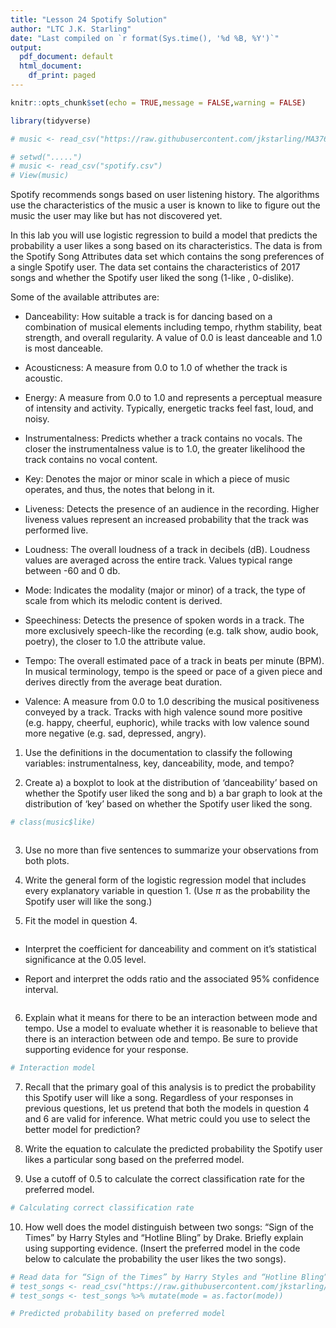 ```yaml
---
title: "Lesson 24 Spotify Solution"
author: "LTC J.K. Starling"
date: "Last compiled on `r format(Sys.time(), '%d %B, %Y')`"
output:
  pdf_document: default
  html_document:
    df_print: paged
---
```


```r
knitr::opts_chunk$set(echo = TRUE,message = FALSE,warning = FALSE)

library(tidyverse)

# music <- read_csv("https://raw.githubusercontent.com/jkstarling/MA376/main/Spotify.csv")

# setwd(".....")
# music <- read_csv("spotify.csv")
# View(music)
```


\textbf{Part I: Background}

\vspace{0.15cm}
 
Spotify recommends songs based on user listening history. The algorithms use the characteristics of the music a user is known to like to figure out the music the user may like but has not discovered yet.

In this lab you will use logistic regression to build a model that predicts the probability a user likes a song based on its characteristics. The data is from the Spotify Song Attributes data set which contains the song preferences of a single Spotify user. The data set contains the characteristics of 2017 songs and whether the Spotify user liked the song (1-like , 0-dislike). 

Some of the available attributes are:

- Danceability: How suitable a track is for dancing based on a combination of musical elements including tempo, rhythm stability, beat strength, and overall regularity. A value of 0.0 is least danceable and 1.0 is most danceable.

- Acousticness: A measure from 0.0 to 1.0 of whether the track is acoustic.

- Energy: A measure from 0.0 to 1.0 and represents a perceptual measure of intensity and activity. Typically, energetic tracks feel fast, loud, and noisy.

- Instrumentalness: Predicts whether a track contains no vocals. The closer the instrumentalness value is to 1.0, the greater likelihood the track contains no vocal content.

- Key: Denotes the major or minor scale in which a piece of music operates, and thus, the notes that belong in it.  

- Liveness: Detects the presence of an audience in the recording. Higher liveness values represent an increased probability that the track was performed live.

- Loudness: The overall loudness of a track in decibels (dB). Loudness values are averaged across the entire track. Values typical range between -60 and 0 db.

- Mode: Indicates the modality (major or minor) of a track, the type of scale from which its melodic content is derived. 

- Speechiness: Detects the presence of spoken words in a track. The more exclusively speech-like the recording (e.g. talk show, audio book, poetry), the closer to 1.0 the attribute value.

- Tempo: The overall estimated pace of a track in beats per minute (BPM). In musical terminology, tempo is the speed or pace of a given piece and derives directly from the average beat duration.

- Valence: A measure from 0.0 to 1.0 describing the musical positiveness conveyed by a track. Tracks with high valence sound more positive (e.g. happy, cheerful, euphoric), while tracks with low valence sound more negative (e.g. sad, depressed, angry).


(1) Use the definitions in the documentation to classify the following variables: instrumentalness, key, danceability, mode, and tempo?
\vspace{0.75in}


\textbf{Part II: Exploratory Data Analysis}

\vspace{0.15cm}

\textbf{Before you begin your analysis, be sure to change the categorical variables you will use into factors.}

(2) Create a) a boxplot to look at the distribution of 'danceability' based on whether the Spotify user liked the song and b) a bar graph to look at the distribution of 'key' based on whether the Spotify user liked the song.

```r
# class(music$like)


```

```r


```

(3) Use no more than five sentences to summarize your observations from both plots.

\vspace{3in}


\textbf{Part III: Logistic Regression Model}

\vspace{0.15cm}

(4) Write the general form of the logistic regression model that includes every explanatory variable in question 1. (Use $\pi$ as the probability the Spotify user will like the song.)

\vspace{1cm}




(5) Fit the model in question 4. 

```r


```

- Interpret the coefficient for danceability and comment on it's statistical significance at the 0.05 level.
\vspace{1 in}


 

- Report and interpret the odds ratio and the associated 95% confidence interval.
\vspace{1.5 in}

```r


```



(6) Explain what it means for there to be an interaction between mode and tempo. Use a model to evaluate whether it is reasonable to believe that there is an interaction between ode and tempo. Be sure to provide supporting evidence for your response.
\vspace{1.5in}




```r
# Interaction model


```




\textbf{Part IV: Model Assessment}

(7) Recall that the primary goal of this analysis is to predict the probability this Spotify user will like a song. Regardless of your responses in previous questions, let us pretend that both the models in question 4 and 6 are valid for inference. What metric could you use to select the better model for prediction?



\textit{Note to students: The null deviance shows how well the response variable is predicted by a model that includes only the intercept (grand mean) where as the residual deviance shows how well the inclusion of independent variables predicts the response variable.}

\vspace{1in}
 
(8) Write the equation to calculate the predicted probability the Spotify user likes a particular song based on the preferred model.
\vspace{1.5in}




(9) Use a cutoff of 0.5 to calculate the correct classification rate for the preferred model.
\vspace{0.5 in}

```r
# Calculating correct classification rate


```

(10) How well does the model distinguish between two songs: “Sign of the Times” by Harry Styles and “Hotline Bling” by Drake. Briefly explain using supporting evidence. (Insert the preferred model in the code below to calculate the probability the user likes the two songs).

\vspace{1 in}


```r
# Read data for “Sign of the Times” by Harry Styles and “Hotline Bling” by Drake
# test_songs <- read_csv("https://raw.githubusercontent.com/jkstarling/MA376/main/test_songs.csv")
# test_songs <- test_songs %>% mutate(mode = as.factor(mode))

# Predicted probability based on preferred model

```




